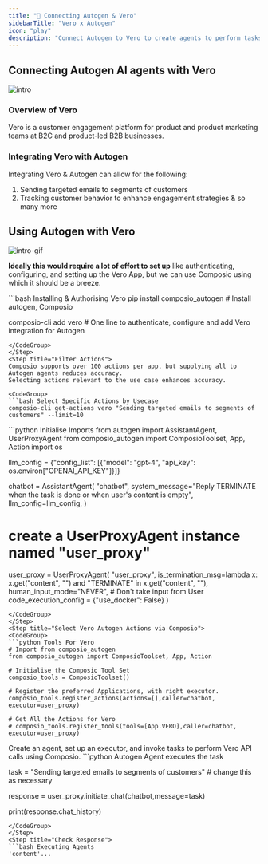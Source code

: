 ```yaml
---
title: "🚀 Connecting Autogen & Vero"
sidebarTitle: "Vero x Autogen"
icon: "play"
description: "Connect Autogen to Vero to create agents to perform tasks using natural language"
---
```


## Connecting Autogen AI agents with Vero
![intro](/media/intro.jpg)

### Overview of Vero

Vero is a customer engagement platform for product and product marketing teams at B2C and product-led B2B businesses.

### Integrating Vero with Autogen

Integrating Vero & Autogen can allow for the following:

1. Sending targeted emails to segments of customers
2. Tracking customer behavior to enhance engagement strategies
& so many more

## Using Autogen with Vero
![intro-gif](/media/intro.gif)
<Steps>
<Step title="Setting Up the Environment">

**Ideally this would require a lot of effort to set up** like authenticating, configuring, and setting up the Vero App, but we can use Composio using which it should be a breeze.

<CodeGroup>
```bash Installing & Authorising Vero
pip install composio_autogen # Install autogen, Composio 

composio-cli add vero # One line to authenticate, configure and add Vero integration for Autogen
```
</CodeGroup>
</Step>
<Step title="Filter Actions">
Composio supports over 100 actions per app, but supplying all to Autogen agents reduces accuracy.
Selecting actions relevant to the use case enhances accuracy.

<CodeGroup>
```bash Select Specific Actions by Usecase
composio-cli get-actions vero "Sending targeted emails to segments of customers" --limit=10
```
</CodeGroup>

</Step>
<Step title="Import Base Packages">

<CodeGroup>
```python Initialise Imports
from autogen import AssistantAgent, UserProxyAgent
from composio_autogen import ComposioToolset, App, Action
import os

llm_config = {"config_list": [{"model": "gpt-4", "api_key": os.environ["OPENAI_API_KEY"]}]}

chatbot = AssistantAgent(
    "chatbot",
    system_message="Reply TERMINATE when the task is done or when user's content is empty",
    llm_config=llm_config,
)

# create a UserProxyAgent instance named "user_proxy"
user_proxy = UserProxyAgent(
    "user_proxy",
    is_termination_msg=lambda x: x.get("content", "") and "TERMINATE" in x.get("content", ""),
    human_input_mode="NEVER", # Don't take input from User
    code_execution_config = {"use_docker": False}
)
```
</CodeGroup>
</Step>
<Step title="Select Vero Autogen Actions via Composio">
<CodeGroup>
```python Tools For Vero
# Import from composio_autogen
from composio_autogen import ComposioToolset, App, Action

# Initialise the Composio Tool Set
composio_tools = ComposioToolset()

# Register the preferred Applications, with right executor. 
composio_tools.register_actions(actions=[],caller=chatbot, executor=user_proxy)

# Get All the Actions for Vero
# composio_tools.register_tools(tools=[App.VERO],caller=chatbot, executor=user_proxy) 
```
</CodeGroup>
</Step>
<Step title="Execute the Agent">
Create an agent, set up an executor, and invoke tasks to perform Vero API calls using Composio. 
<CodeGroup>
```python Autogen Agent executes the task

task = "Sending targeted emails to segments of customers" # change this as necessary

response = user_proxy.initiate_chat(chatbot,message=task)

print(response.chat_history)
```
</CodeGroup>
</Step>
<Step title="Check Response">
```bash Executing Agents
'content'...
```
</Step>
</Steps>
